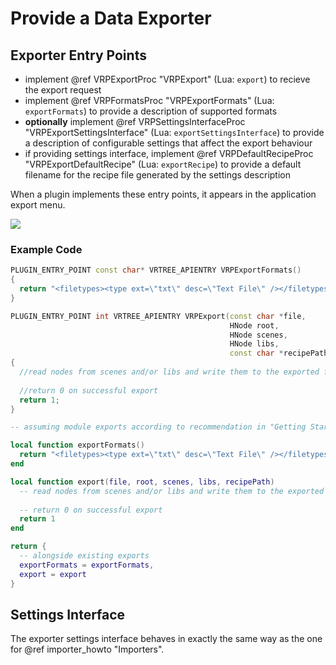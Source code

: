 
# Provide a Data Exporter

## Exporter Entry Points

- implement @ref VRPExportProc "VRPExport" (Lua: `export`) to recieve the export request
- implement @ref VRPFormatsProc "VRPExportFormats" (Lua: `exportFormats`) to provide a description of supported formats
- **optionally** implement @ref VRPSettingsInterfaceProc "VRPExportSettingsInterface" (Lua: `exportSettingsInterface`) to provide a description of configurable settings that affect the export behaviour
- if providing settings interface, implement @ref VRPDefaultRecipeProc "VRPExportDefaultRecipe" (Lua: `exportRecipe`) to provide a default filename for the recipe file generated by the settings description

When a plugin implements these entry points, it appears in the application export menu.

![](/img/programming-guide/plugin-export-menu.png)

### Example Code

<Tabs>
<TabItem value="cpp" label="C++">

```cpp
PLUGIN_ENTRY_POINT const char* VRTREE_APIENTRY VRPExportFormats()
{
  return "<filetypes><type ext=\"txt\" desc=\"Text File\" /></filetypes>";
}

PLUGIN_ENTRY_POINT int VRTREE_APIENTRY VRPExport(const char *file, 
                                                 HNode root, 
                                                 HNode scenes, 
                                                 HNode libs, 
                                                 const char *recipePath)
{
  //read nodes from scenes and/or libs and write them to the exported file format
  
  //return 0 on successful export
  return 1;
}
```

</TabItem>
<TabItem value="lua" label="Lua">

```lua
-- assuming module exports according to recommendation in "Getting Started"

local function exportFormats()
  return "<filetypes><type ext=\"txt\" desc=\"Text File\" /></filetypes>"
end

local function export(file, root, scenes, libs, recipePath)
  -- read nodes from scenes and/or libs and write them to the exported file format
  
  -- return 0 on successful export
  return 1
end

return {
  -- alongside existing exports
  exportFormats = exportFormats,
  export = export
}
```

</TabItem>
</Tabs>

## Settings Interface

The exporter settings interface behaves in exactly the same way as the one for @ref importer_howto "Importers".
